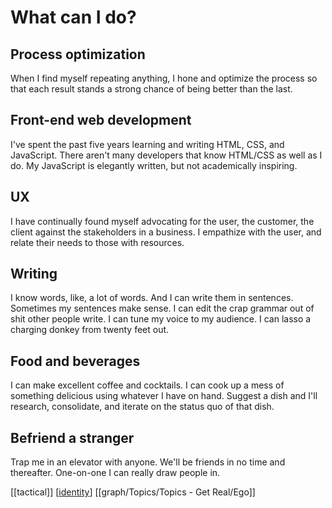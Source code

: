 # What can I do?

## Process optimization

When I find myself repeating anything, I hone and optimize the process so that each result stands a strong chance of being better than the last.

## Front-end web development

I've spent the past five years learning and writing HTML, CSS, and JavaScript. There aren't many developers that know HTML/CSS as well as I do. My JavaScript is elegantly written, but not academically inspiring.

## UX

I have continually found myself advocating for the user, the customer, the client against the stakeholders in a business. I empathize with the user, and relate their needs to those with resources.

## Writing

I know words, like, a lot of words. And I can write them in sentences. Sometimes my sentences make sense. I can edit the crap grammar out of shit other people write. I can tune my voice to my audience. I can lasso a charging donkey from twenty feet out.

## Food and beverages

I can make excellent coffee and cocktails. I can cook up a mess of something delicious using whatever I have on hand. Suggest a dish and I'll research, consolidate, and iterate on the status quo of that dish.

## Befriend a stranger

Trap me in an elevator with anyone. We'll be friends in no time and thereafter. One-on-one I can really draw people in.

[[tactical]] [[identity]] [[graph/Topics/Topics - Get Real/Ego]]

[//begin]: # "Autogenerated link references for markdown compatibility"
[identity]: ../../areas/get-real/identity "identity"
[//end]: # "Autogenerated link references"